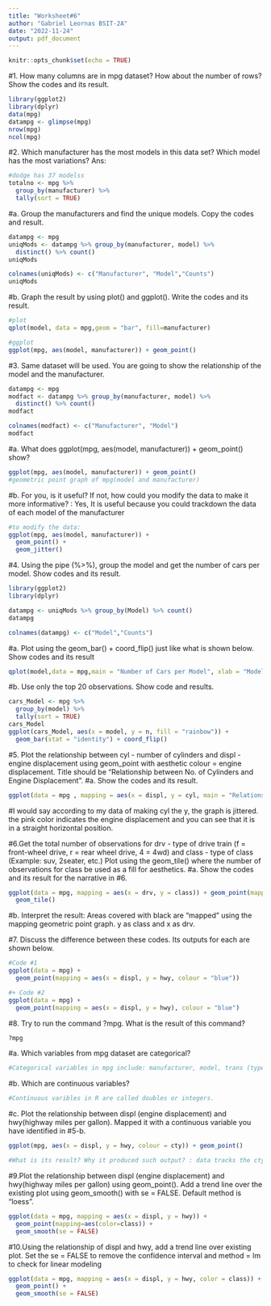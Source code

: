 ```yaml
---
title: "Worksheet#6"
author: "Gabriel Leornas BSIT-2A"
date: "2022-11-24"
output: pdf_document
---
```


```r
knitr::opts_chunk$set(echo = TRUE)
```

#1. How many columns are in mpg dataset? How about the number of rows? Show the codes and its result.
```r
library(ggplot2)
library(dplyr)
data(mpg)
datampg <- glimpse(mpg)
nrow(mpg)
ncol(mpg)
```

#2. Which manufacturer has the most models in this data set? Which model has the most variations? Ans:

```r
#dodge has 37 modelss
totalno <- mpg %>% 
  group_by(manufacturer) %>% 
  tally(sort = TRUE)
```
#a. Group the manufacturers and find the unique models. Copy the codes and result.
```r
datampg <- mpg
uniqMods <- datampg %>% group_by(manufacturer, model) %>%
  distinct() %>% count()
uniqMods

colnames(uniqMods) <- c("Manufacturer", "Model","Counts")
uniqMods
```
#b. Graph the result by using plot() and ggplot(). Write the codes and its result.
```r
#plot
qplot(model, data = mpg,geom = "bar", fill=manufacturer)
```

```r
#ggplot
ggplot(mpg, aes(model, manufacturer)) + geom_point()
```
#3. Same dataset will be used. You are going to show the relationship of the model and the manufacturer.
```r
datampg <- mpg
modfact <- datampg %>% group_by(manufacturer, model) %>%
  distinct() %>% count()
modfact

colnames(modfact) <- c("Manufacturer", "Model")
modfact
```
#a. What does ggplot(mpg, aes(model, manufacturer)) + geom_point() show?
```r
ggplot(mpg, aes(model, manufacturer)) + geom_point()
#geometric point graph of mpg(model and manufacturer)
```
#b. For you, is it useful? If not, how could you modify the data to make it more informative?  : Yes, It is useful because you could trackdown the data of each model of the manufacturer
```r
#to modify the data:
ggplot(mpg, aes(model, manufacturer)) + 
  geom_point() +
  geom_jitter()
```
#4. Using the pipe (%>%), group the model and get the number of cars per model. Show codes and its result.
```r
library(ggplot2)
library(dplyr)

datampg <- uniqMods %>% group_by(Model) %>% count()
datampg

colnames(datampg) <- c("Model","Counts")
```
#a. Plot using the geom_bar() + coord_flip() just like what is shown below. Show codes and its result
```r
qplot(model,data = mpg,main = "Number of Cars per Model", xlab = "Model",ylab = "Number of Cars", geom = "bar", fill = manufacturer) + coord_flip()
```
#b. Use only the top 20 observations. Show code and results.
```r
cars_Model <- mpg %>% 
  group_by(model) %>% 
  tally(sort = TRUE)
cars_Model
ggplot(cars_Model, aes(x = model, y = n, fill = "rainbow")) +
  geom_bar(stat = "identity") + coord_flip()
```
#5. Plot the relationship between cyl - number of cylinders and displ - engine displacement using geom_point with aesthetic colour = engine displacement. Title should be “Relationship between No. of Cylinders and Engine Displacement”.
#a. Show the codes and its result.
```r
ggplot(data = mpg , mapping = aes(x = displ, y = cyl, main = "Relationship between No of Cylinders and Engine Displacement")) + geom_point(mapping=aes(colour = "engine displacement")) + geom_jitter()
```
#I would say according to my data of making cyl the y, the graph is jittered. the pink color indicates the engine displacement and you can see that it is in a straight horizontal position.

#6.Get the total number of observations for drv - type of drive train (f = front-wheel drive, r = rear wheel drive, 4 = 4wd) and class - type of class (Example: suv, 2seater, etc.) Plot using the geom_tile() where the number of observations for class be used as a fill for aesthetics.
#a. Show the codes and its result for the narrative in #6.
```r
ggplot(data = mpg, mapping = aes(x = drv, y = class)) + geom_point(mapping=aes(color=class)) +
  geom_tile()
```
#b. Interpret the result: Areas covered with black are "mapped" using the mapping geometric point graph. y as class and x as drv.

#7. Discuss the difference between these codes. Its outputs for each are shown below.
```r
#Code #1
ggplot(data = mpg) +
  geom_point(mapping = aes(x = displ, y = hwy, colour = "blue"))
```

```r
#+ Code #2
ggplot(data = mpg) +
  geom_point(mapping = aes(x = displ, y = hwy), colour = "blue")
```

#8. Try to run the command ?mpg. What is the result of this command?
```r
?mpg
```
#a. Which variables from mpg dataset are categorical? 
```r
#Categorical variables in mpg include: manufacturer, model, trans (type of transmission), drv (front-wheel drive, rear-wheel, 4wd), fl (fuel type), and class (type of car).
```
#b. Which are continuous variables?
```r
#Continuous varibles in R are called doubles or integers.
```
#c. Plot the relationship between displ (engine displacement) and hwy(highway miles per gallon). Mapped it with a continuous variable you have identified in #5-b.
```r
ggplot(mpg, aes(x = displ, y = hwy, colour = cty)) + geom_point()

#What is its result? Why it produced such output? : data tracks the cty by placing cty(city miles per gallon) at color having a variation or hues of blue.
```  
#9.Plot the relationship between displ (engine displacement) and hwy(highway miles per gallon) using geom_point(). Add a trend line over the existing plot using geom_smooth() with se = FALSE. Default method is “loess”.
```r
ggplot(data = mpg, mapping = aes(x = displ, y = hwy)) +
  geom_point(mapping=aes(color=class)) +
  geom_smooth(se = FALSE)
```
#10.Using the relationship of displ and hwy, add a trend line over existing plot. Set the se = FALSE to remove the confidence interval and method = lm to check for linear modeling
```r
ggplot(data = mpg, mapping = aes(x = displ, y = hwy, color = class)) +
  geom_point() +
  geom_smooth(se = FALSE)
```